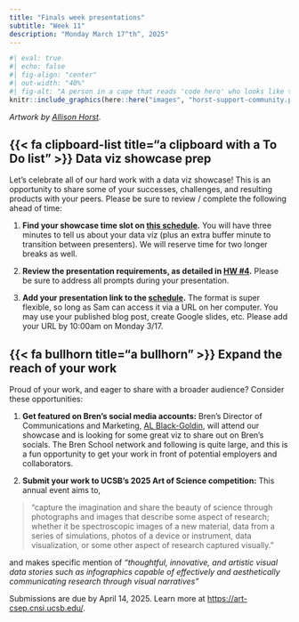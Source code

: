 ```yaml
---
title: "Finals week presentations"
subtitle: "Week 11"
description: "Monday March 17^th^, 2025"
---
```


```r
#| eval: true 
#| echo: false
#| fig-align: "center"
#| out-width: "40%" 
#| fig-alt: "A person in a cape that reads 'code hero' who looks like they are flying through the air while typing on a computer while saying 'I’m doing a think all on my own!' The coder’s arms and legs have ropes attached to two hot air balloons lifting them up, with labels on the balloons including 'teachers', 'bloggers', 'friends', 'developers'. Below the code hero, several people carry a trampoline with labels 'support' and 'community' that will catch them if they fall."
knitr::include_graphics(here::here("images", "horst-support-community.png"))
```

::: {.center-text .gray-text}
*Artwork by [Allison Horst](https://allisonhorst.com/){target="_blank"}.*
:::

## {{< fa clipboard-list title="a clipboard with a To Do list" >}} Data viz showcase prep

Let's celebrate all of our hard work with a data viz showcase! This is an opportunity to share some of your successes, challenges, and resulting products with your peers. Please be sure to review / complete the following ahead of time:

1. **Find your showcase time slot on [this schedule](https://docs.google.com/spreadsheets/d/1qRKg9bpni7VDsZPOk8m1cYahB8NQ1l9pZFRzbqsrbio/edit?usp=sharing){target="_blank"}.** You will have three minutes to tell us about your data viz (plus an extra buffer minute to transition between presenters). We will reserve time for two longer breaks as well.

2. **Review the presentation requirements, as detailed in [HW #4](assignments/HW4.qmd#part3-present){target="_blank"}.** Please be sure to address all prompts during your presentation.

3. **Add your presentation link to the [schedule](https://docs.google.com/spreadsheets/d/1qRKg9bpni7VDsZPOk8m1cYahB8NQ1l9pZFRzbqsrbio/edit?usp=sharing){target="_blank"}.** The format is super flexible, so long as Sam can access it via a URL on her computer. You may use your published blog post, create Google slides, etc. Please add your URL by 10:00am on Monday 3/17.

## {{< fa bullhorn title="a bullhorn" >}} Expand the reach of your work

Proud of your work, and eager to share with a broader audience? Consider these opportunities:

1. **Get featured on Bren's social media accounts:** Bren's Director of Communications and Marketing, [AL Black-Goldin](https://bren.ucsb.edu/people/albert-black-goldin){target="_blank"}, will attend our showcase and is looking for some great viz to share out on Bren's socials. The Bren School network and following is quite large, and this is a fun opportunity to get your work in front of potential employers and collaborators.

2. **Submit your work to UCSB's 2025 Art of Science competition:** This annual event aims to,

>"capture the imagination and share the beauty of science through photographs and images that describe some aspect of research; whether it be spectroscopic images of a new material, data from a series of simulations, photos of a device or instrument, data visualization, or some other aspect of research captured visually."

and makes specific mention of *"thoughtful, innovative, and artistic visual data stories such as infographics capable of effectively and aesthetically communicating research through visual narratives"*

Submissions are due by April 14, 2025. Learn more at [https://art-csep.cnsi.ucsb.edu/](https://art-csep.cnsi.ucsb.edu/).

